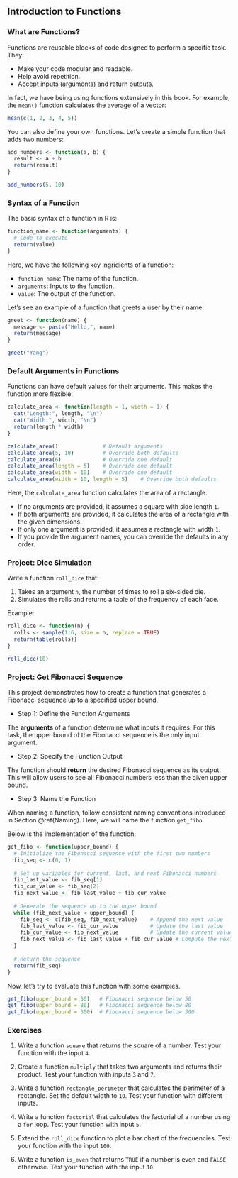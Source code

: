 ## Introduction to Functions {#intro-functions}

### What are Functions?
Functions are reusable blocks of code designed to perform a specific task. They:

- Make your code modular and readable.
- Help avoid repetition.
- Accept inputs (arguments) and return outputs.

In fact, we have being using functions extensively in this book. For example, the `mean()` function calculates the average of a vector:
```r
mean(c(1, 2, 3, 4, 5))
```

You can also define your own functions. Let's create a simple function that adds two numbers:

```r
add_numbers <- function(a, b) {
  result <- a + b
  return(result)
}

add_numbers(5, 10)
```



### Syntax of a Function


The basic syntax of a function in R is:

```r
function_name <- function(arguments) {
  # Code to execute
  return(value)
}
```

Here, we have the following key ingridients of a function:

- `function_name`: The name of the function.
- `arguments`: Inputs to the function.
- `value`: The output of the function.



Let's see an example of a function that greets a user by their name:
```r
greet <- function(name) {
  message <- paste("Hello,", name)
  return(message)
}

greet("Yang")
```



### Default Arguments in Functions


Functions can have default values for their arguments. This makes the function more flexible.

```r
calculate_area <- function(length = 1, width = 1) {
  cat("Length:", length, "\n")
  cat("Width:", width, "\n")
  return(length * width)
}

calculate_area()              # Default arguments
calculate_area(5, 10)         # Override both defaults
calculate_area(6)             # Override one default
calculate_area(length = 5)    # Override one default
calculate_area(width = 10)    # Override one default
calculate_area(width = 10, length = 5)    # Override both defaults
```

Here, the `calculate_area` function calculates the area of a rectangle. 

- If no arguments are provided, it assumes a square with side length `1`.
- If both arguments are provided, it calculates the area of a rectangle with the given dimensions.
- If only one argument is provided, it assumes a rectangle with width `1`.
- If you provide the argument names, you can override the defaults in any order.



### Project: Dice Simulation
Write a function `roll_dice` that:

1. Takes an argument `n`, the number of times to roll a six-sided die.
2. Simulates the rolls and returns a table of the frequency of each face.

Example:
```r
roll_dice <- function(n) {
  rolls <- sample(1:6, size = n, replace = TRUE)
  return(table(rolls))
}

roll_dice(10)
```

### Project: Get Fibonacci Sequence

This project demonstrates how to create a function that generates a Fibonacci sequence up to a specified upper bound.


- Step 1: Define the Function Arguments

The **arguments** of a function determine what inputs it requires. For this task, the upper bound of the Fibonacci sequence is the only input argument.

- Step 2: Specify the Function Output

The function should **return** the desired Fibonacci sequence as its output. This will allow users to see all Fibonacci numbers less than the given upper bound.

- Step 3: Name the Function

When naming a function, follow consistent naming conventions introduced in Section \@ref(Naming). Here, we will name the function `get_fibo`.


Below is the implementation of the function:

```r
get_fibo <- function(upper_bound) {
  # Initialize the Fibonacci sequence with the first two numbers
  fib_seq <- c(0, 1)
  
  # Set up variables for current, last, and next Fibonacci numbers
  fib_last_value <- fib_seq[1]
  fib_cur_value <- fib_seq[2]
  fib_next_value <- fib_last_value + fib_cur_value
  
  # Generate the sequence up to the upper bound
  while (fib_next_value < upper_bound) {
    fib_seq <- c(fib_seq, fib_next_value)    # Append the next value
    fib_last_value <- fib_cur_value          # Update the last value
    fib_cur_value <- fib_next_value          # Update the current value
    fib_next_value <- fib_last_value + fib_cur_value # Compute the next value
  }
  
  # Return the sequence
  return(fib_seq)
}
```

Now, let's try to evaluate this function with some examples.

```r
get_fibo(upper_bound = 50)   # Fibonacci sequence below 50
get_fibo(upper_bound = 80)   # Fibonacci sequence below 80
get_fibo(upper_bound = 300)  # Fibonacci sequence below 300
```



### Exercises

1. Write a function `square` that returns the square of a number. Test your function with the input `4`.

2. Create a function `multiply` that takes two arguments and returns their product. Test your function with inputs `3` and `7`.

3. Write a function `rectangle_perimeter` that calculates the perimeter of a rectangle. Set the default width to `10`. Test your function with different inputs.

4. Write a function `factorial` that calculates the factorial of a number using a `for` loop. Test your function with input `5`.

5. Extend the `roll_dice` function to plot a bar chart of the frequencies. Test your function with the input `100`.

6. Write a function `is_even` that returns `TRUE` if a number is even and `FALSE` otherwise. Test your function with the input `10`.



